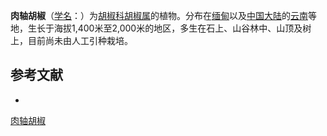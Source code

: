 {{Speciesbox
| name = 肉轴胡椒
| status = 
| status_system = 
| image =
| genus = Piper
| species = ponesheense
| authority = C. DC.
}}

'''肉轴胡椒'''（[[学名|学名]]：{{lang|la|''Piper ponesheense''}}）为[[胡椒科|胡椒科]][[胡椒属|胡椒属]]的植物。分布在[[缅甸|缅甸]]以及[[中国大陆|中国大陆]]的[[云南|云南]]等地，生长于海拔1,400米至2,000米的地区，多生在石上、山谷林中、山顶及树上，目前尚未由人工引种栽培。

== 参考文献 ==
<div class="references-small">
* {{cite web| url =http://www.bioinfo.cn/db05/KmzwSpecies.php?action=view&id=16392| title =肉轴胡椒| work =《中国高等植物数据库全库》| publisher =中国科学院微生物研究所| author =昆明植物研究所| accessdate =2009-02-25| deadurl =yes| archiveurl =https://web.archive.org/web/20160305063457/http://www.bioinfo.cn/db05/KmzwSpecies.php?action=view&id=16392| archivedate =2016-03-05}}
</div>
{{Taxonbar|from=Q15228166}}

[[Category:胡椒属|肉轴胡椒]]


{{植物小作品}}